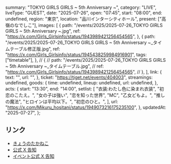   summary: "TOKYO GIRLS GIRLS ~ 5th Anniversary ~",
  category: "LIVE",
  liveType: "GUEST",
  date: "2025-07-26",
  open: "07:45",
  start: "08:00",
  end: undefined,
  region: "東京",
  location: "品川インターシティホール",
  present: ["高嶺のなでしこ"],
  images: [
    {
      path: "/events/2025/2025-07-26_TOKYO GIRLS GIRLS ~ 5th Anniversary ~.jpg",
      ref: "https://x.com/Girls_Girlsinfo/status/1943989421256454565",
    },
    {
      path: "/events/2025/2025-07-26_TOKYO GIRLS GIRLS ~ 5th Anniversary ~_タイムテーブル修正版.jpg",
      ref: "https://x.com/Girls_Girlsinfo/status/1945438259984916901",
      tags: ["timetable"],
    },
    // {
    //   path: "/events/2025/2025-07-26_TOKYO GIRLS GIRLS ~ 5th Anniversary ~_タイムテーブル.jpg",
    //   ref: "https://x.com/Girls_Girlsinfo/status/1943989421256454565",
    // },
  ],
  link: {
    text: "",
    url: "",
  },
  ticket: "https://tiget.net/events/404003",
  streamings: undefined,
  goods: {
    time: undefined,
    lineup: undefined,
    url: undefined,
  },
  acts: {
    start: "13:30",
    end: "14:00",
    setlist: [
      "衣装:わたし色に染まれ衣装",
      "初恋のこたえ。",
      "女の子は強い",
      "恋を知った世界",
      "MC",
      "乙女どもよ。",
      "推しの魔法",
      "ヒロインは平均以下。",
      "初恋のひと。",
    ],
    url: "https://x.com/Mikuru_hositani/status/1949073216175235100",
  },
  updatedAt: "2025-07-27",
};

## リンク

- [きょうのたかねこ](https://x.com/takanenofficial/status/1948930981446254984)
- [公式 X 告知](https://x.com/takanenofficial/status/1944321830166446491)
- [イベント公式 X 告知](https://x.com/Girls_Girlsinfo/status/1943989421256454565)
